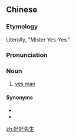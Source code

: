 ==Chinese==
{{zh-forms|type=22}}

===Etymology===
Literally, "Mister Yes-Yes."

===Pronunciation===
{{zh-pron
|m=hǎohǎo xiānsheng
|c=hou2 hou2 sin1 saang1
|cat=n
}}

===Noun===
{{zh-noun}}

# {{lb|zh|slang}} [[yes man]]

====Synonyms====
* {{zh-l|跟屁蟲}}
* {{zh-l|應聲蟲}}

[[zh:好好先生]]